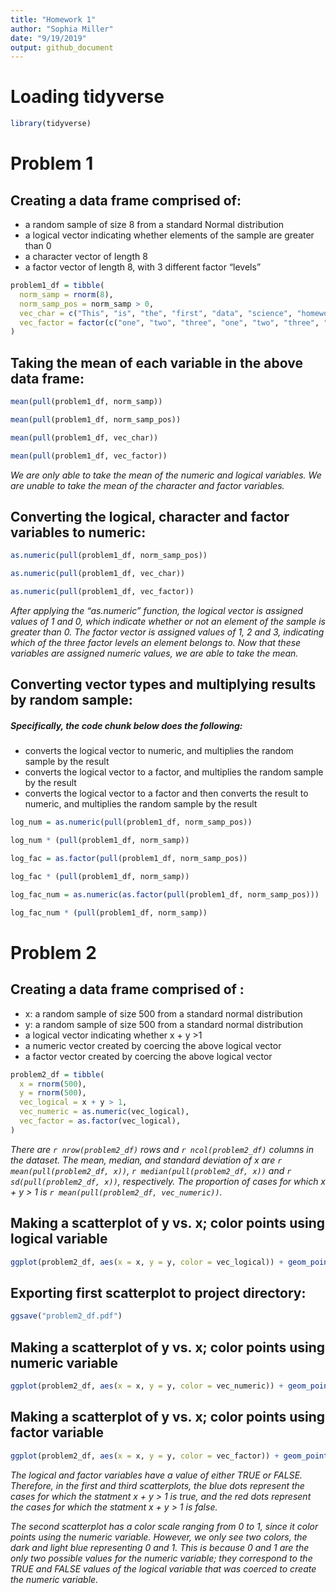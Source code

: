 ```yaml
---
title: "Homework 1"
author: "Sophia Miller"
date: "9/19/2019"
output: github_document
---
```


# Loading tidyverse

```r
library(tidyverse)
```
# Problem 1

## Creating a data frame comprised of:

* a random sample of size 8 from a standard Normal distribution
* a logical vector indicating whether elements of the sample are greater than 0
* a character vector of length 8
* a factor vector of length 8, with 3 different factor “levels”

```r
problem1_df = tibble(
  norm_samp = rnorm(8),
  norm_samp_pos = norm_samp > 0,
  vec_char = c("This", "is", "the", "first", "data", "science", "homework", "assignment"),
  vec_factor = factor(c("one", "two", "three", "one", "two", "three", "one", "two"))
)
```

## Taking the mean of each variable in the above data frame:

```r
mean(pull(problem1_df, norm_samp))

mean(pull(problem1_df, norm_samp_pos))

mean(pull(problem1_df, vec_char))

mean(pull(problem1_df, vec_factor))
```

*We are only able to take the mean of the numeric and logical variables. We are unable to take the mean of the character and factor variables.*

## Converting the logical, character and factor variables to numeric:

```r
as.numeric(pull(problem1_df, norm_samp_pos))

as.numeric(pull(problem1_df, vec_char))

as.numeric(pull(problem1_df, vec_factor))
```

*After applying the "as.numeric" function, the logical vector is assigned values of 1 and 0, which indicate whether or not an element of the sample is greater than 0. The factor vector is assigned values of 1, 2 and 3, indicating which of the three factor levels an element belongs to. Now that these variables are assigned numeric values, we are able to take the mean.*

## Converting vector types and multiplying results by random sample:
##### Specifically, the code chunk below does the following:

* converts the logical vector to numeric, and multiplies the random sample by the result
* converts the logical vector to a factor, and multiplies the random sample by the result
* converts the logical vector to a factor and then converts the result to numeric, and multiplies the random sample by the result

```r
log_num = as.numeric(pull(problem1_df, norm_samp_pos))

log_num * (pull(problem1_df, norm_samp))

log_fac = as.factor(pull(problem1_df, norm_samp_pos))

log_fac * (pull(problem1_df, norm_samp))

log_fac_num = as.numeric(as.factor(pull(problem1_df, norm_samp_pos)))

log_fac_num * (pull(problem1_df, norm_samp))
```

# Problem 2

## Creating a data frame comprised of :

* x: a random sample of size 500 from a standard normal distribution
* y: a random sample of size 500 from a standard normal distribution
* a logical vector indicating whether x + y >1 
* a numeric vector created by coercing the above logical vector
* a factor vector created by coercing the above logical vector

```r
problem2_df = tibble(
  x = rnorm(500),
  y = rnorm(500),
  vec_logical = x + y > 1,
  vec_numeric = as.numeric(vec_logical),
  vec_factor = as.factor(vec_logical),
)
```

*There are `r nrow(problem2_df)` rows and `r ncol(problem2_df)` columns in the dataset. The mean, median, and standard deviation of x are `r mean(pull(problem2_df, x))`, `r median(pull(problem2_df, x))` and `r sd(pull(problem2_df, x))`, respectively. The proportion of cases for which x + y > 1 is `r mean(pull(problem2_df, vec_numeric))`.*

## Making a scatterplot of y vs. x; color points using logical variable

```r
ggplot(problem2_df, aes(x = x, y = y, color = vec_logical)) + geom_point()
```
## Exporting first scatterplot to project directory:

```r
ggsave("problem2_df.pdf")
```

## Making a scatterplot of y vs. x; color points using numeric variable

```r
ggplot(problem2_df, aes(x = x, y = y, color = vec_numeric)) + geom_point()
```

## Making a scatterplot of y vs. x; color points using factor variable

```r
ggplot(problem2_df, aes(x = x, y = y, color = vec_factor)) + geom_point()
```

*The logical and factor variables have a value of either TRUE or FALSE. Therefore, in the first and third scatterplots, the blue dots represent the cases for which  the statment x + y > 1 is true, and the red dots represent the cases for which the statment x + y > 1 is false.* 

*The second scatterplot has a color scale ranging from 0 to 1, since it color points using the numeric variable. However, we only see two colors, the dark and light blue representing 0 and 1. This is because 0 and 1 are the only two possible values for the numeric variable; they correspond to the TRUE and FALSE values of the logical variable that was coerced to create the numeric variable.*


